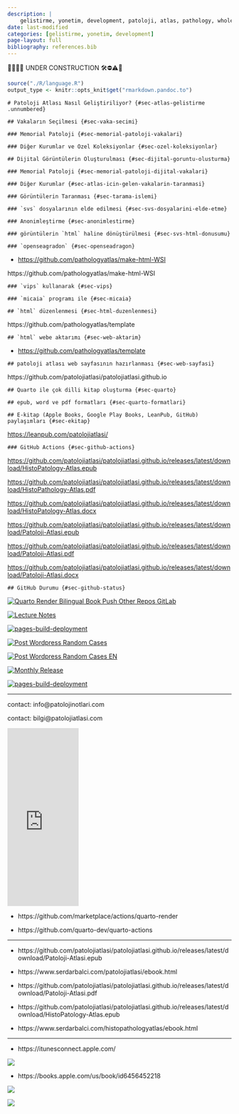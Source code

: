 ```yaml
---
description: |
    gelistirme, yonetim, development, patoloji, atlas, pathology, whole slide image, patolojiatlasi, histopathologyatlas, wsi
date: last-modified
categories: [gelistirme, yonetim, development]
page-layout: full
bibliography: references.bib
---
```



🔬🔬🔬🔬 UNDER CONSTRUCTION 🛠⛔️⚠️🔩



```r
source("./R/language.R")
output_type <- knitr::opts_knit$get("rmarkdown.pandoc.to")
```


```asis

# Patoloji Atlası Nasıl Geliştiriliyor? {#sec-atlas-gelistirme .unnumbered}

```


```asis

## Vakaların Seçilmesi {#sec-vaka-secimi}

```



```asis

### Memorial Patoloji {#sec-memorial-patoloji-vakalari}

```



```asis

### Diğer Kurumlar ve Özel Koleksiyonlar {#sec-ozel-koleksiyonlar}

```




```asis

## Dijital Görüntülerin Oluşturulması {#sec-dijital-goruntu-olusturma}

```



```asis

### Memorial Patoloji {#sec-memorial-patoloji-dijital-vakalari}

```



```asis

### Diğer Kurumlar {#sec-atlas-icin-gelen-vakalarin-taranmasi}

```



```asis

### Görüntülerin Taranması {#sec-tarama-islemi}

```



```asis

### `svs` dosyalarının elde edilmesi {#sec-svs-dosyalarini-elde-etme}

```



```asis

### Anonimleştirme {#sec-anonimlestirme}

```



```asis

### görüntülerin `html` haline dönüştürülmesi {#sec-svs-html-donusumu}

```


```asis

### `openseagradon` {#sec-openseadragon}

```

-   <https://github.com/pathologyatlas/make-html-WSI>


https://github.com/pathologyatlas/make-html-WSI

```asis

### `vips` kullanarak {#sec-vips}

```

```asis

### `micaia` programı ile {#sec-micaia}

```






```asis

## `html` düzenlenmesi {#sec-html-duzenlenmesi}

```


https://github.com/pathologyatlas/template


```asis

## `html` webe aktarımı {#sec-web-aktarim}

```

-   <https://github.com/pathologyatlas/template>


```asis

## patoloji atlası web sayfasının hazırlanması {#sec-web-sayfasi}

```

https://github.com/patolojiatlasi/patolojiatlasi.github.io

```asis

## Quarto ile çok dilli kitap oluşturma {#sec-quarto}

```

```asis

## epub, word ve pdf formatları {#sec-quarto-formatlari}

```

```asis

## E-kitap (Apple Books, Google Play Books, LeanPub, GitHub) paylaşımları {#sec-ekitap}

```

<https://leanpub.com/patolojiatlasi/>


```asis

### GitHub Actions {#sec-github-actions}

```



<https://github.com/patolojiatlasi/patolojiatlasi.github.io/releases/latest/download/HistoPatology-Atlas.epub>


<https://github.com/patolojiatlasi/patolojiatlasi.github.io/releases/latest/download/HistoPathology-Atlas.pdf>


<https://github.com/patolojiatlasi/patolojiatlasi.github.io/releases/latest/download/HistoPatology-Atlas.docx>


<https://github.com/patolojiatlasi/patolojiatlasi.github.io/releases/latest/download/Patoloji-Atlasi.epub>


<https://github.com/patolojiatlasi/patolojiatlasi.github.io/releases/latest/download/Patoloji-Atlasi.pdf>


<https://github.com/patolojiatlasi/patolojiatlasi.github.io/releases/latest/download/Patoloji-Atlasi.docx>




```asis

## GitHub Durumu {#sec-github-status}

```



[![Quarto Render Bilingual Book Push Other Repos GitLab](https://github.com/patolojiatlasi/patolojiatlasi.github.io/actions/workflows/Quarto-Render-Bilingual-Book-Push-Other-Repos-GitLab.yml/badge.svg)](https://github.com/patolojiatlasi/patolojiatlasi.github.io/actions/workflows/Quarto-Render-Bilingual-Book-Push-Other-Repos-GitLab.yml)


[![Lecture Notes](https://github.com/patolojiatlasi/patolojiatlasi.github.io/actions/workflows/lecture-notes.yml/badge.svg)](https://github.com/patolojiatlasi/patolojiatlasi.github.io/actions/workflows/lecture-notes.yml)


[![pages-build-deployment](https://github.com/patolojiatlasi/patolojiatlasi.github.io/actions/workflows/pages/pages-build-deployment/badge.svg)](https://github.com/patolojiatlasi/patolojiatlasi.github.io/actions/workflows/pages/pages-build-deployment)


[![Post Wordpress Random Cases](https://github.com/patolojiatlasi/patolojiatlasi.github.io/actions/workflows/post-wordpress-random-cases.yml/badge.svg)](https://github.com/patolojiatlasi/patolojiatlasi.github.io/actions/workflows/post-wordpress-random-cases.yml)


[![Post Wordpress Random Cases EN](https://github.com/patolojiatlasi/patolojiatlasi.github.io/actions/workflows/post-wordpress-random-cases-EN.yml/badge.svg)](https://github.com/patolojiatlasi/patolojiatlasi.github.io/actions/workflows/post-wordpress-random-cases-EN.yml)


[![Monthly Release](https://github.com/patolojiatlasi/patolojiatlasi.github.io/actions/workflows/monthly-release.yml/badge.svg)](https://github.com/patolojiatlasi/patolojiatlasi.github.io/actions/workflows/monthly-release.yml)


[![pages-build-deployment](https://github.com/patolojiatlasi/patolojiatlasi.github.io/actions/workflows/pages/pages-build-deployment/badge.svg)](https://github.com/patolojiatlasi/patolojiatlasi.github.io/actions/workflows/pages/pages-build-deployment)





---





contact: info\@patolojinotlari.com

contact: bilgi\@patolojiatlasi.com

<iframe width="160" height="400" src="https://leanpub.com/patolojiatlasi/embed" frameborder="0" allowtransparency="true">

</iframe>

-   https://github.com/marketplace/actions/quarto-render

-   https://github.com/quarto-dev/quarto-actions


-----

- https://github.com/patolojiatlasi/patolojiatlasi.github.io/releases/latest/download/Patoloji-Atlasi.epub

- https://www.serdarbalci.com/patolojiatlasi/ebook.html


- https://github.com/patolojiatlasi/patolojiatlasi.github.io/releases/latest/download/Patoloji-Atlasi.pdf


- https://github.com/patolojiatlasi/patolojiatlasi.github.io/releases/latest/download/HistoPatology-Atlas.epub

- https://www.serdarbalci.com/histopathologyatlas/ebook.html




-----

- https://itunesconnect.apple.com/

![](https://is1-ssl.mzstatic.com/image/thumb/Publication126/v4/27/11/f0/2711f08c-f668-7ce0-0ebd-0df16be30fd6/4d0d1458-db59-460f-bd62-6f10900fb559_cover_image.png/626x0w.webp)

- https://books.apple.com/us/book/id6456452218




[![](./images/patoloji-atlasi-openseadragon-example)](https://openseadragon.github.io/examples/in-the-wild/#science)


[![](./images/patoloji-atlasi-quarto-example)](https://github.com/quarto-dev/quarto-actions/tree/main/examples)








